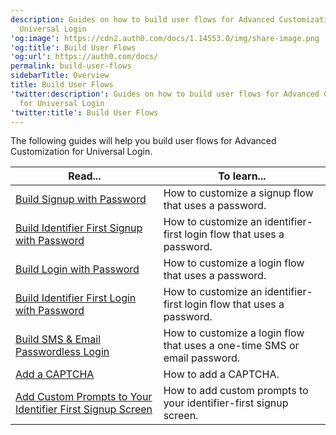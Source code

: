 ```yaml
---
description: Guides on how to build user flows for Advanced Customization for
  Universal Login
'og:image': https://cdn2.auth0.com/docs/1.14553.0/img/share-image.png
'og:title': Build User Flows
'og:url': https://auth0.com/docs/
permalink: build-user-flows
sidebarTitle: Overview
title: Build User Flows
'twitter:description': Guides on how to build user flows for Advanced Customization
  for Universal Login
'twitter:title': Build User Flows
---
```

The following guides will help you build user flows for Advanced Customization for <Tooltip tip="Universal Login: Your application redirects to Universal Login, hosted on Auth0's Authorization Server, to verify a user's identity." cta="View Glossary" href="/docs/glossary?term=Universal+Login">Universal Login</Tooltip>.

<table class="table"><thead>
<tr>
<th><strong>Read...</strong></th>
<th><strong>To learn...</strong></th>
</tr>
</thead>
<tbody>
<tr>
<td><a href="/docs/customize/login-pages/advanced-customizations/build-user-flows/signup-password">Build Signup with Password</a></td>
<td>How to customize a signup flow that uses a password.</td>
</tr>
<tr>
<td><a href="/docs/customize/login-pages/advanced-customizations/build-user-flows/id-first-signup">Build Identifier First Signup with Password</a></td>
<td>How to customize an identifier-first login flow that uses a password.</td>
</tr>
<tr>
<td><a href="/docs/customize/login-pages/advanced-customizations/build-user-flows/login-password">Build Login with Password</a></td>
<td>How to customize a login flow that uses a password.</td>
</tr>
<tr>
<td><a href="/docs/customize/login-pages/advanced-customizations/build-user-flows/id-first-login">Build Identifier First Login with Password</a></td>
<td>How to customize an identifier-first login flow that uses a password.</td>
</tr>
<tr>
<td><a href="/docs/customize/login-pages/advanced-customizations/build-user-flows/sms-email-passwordless">Build SMS &amp; Email Passwordless Login</a></td>
<td>How to customize a login flow that uses a one-time SMS or email password.</td>
</tr>
<tr>
<td><a href="/docs/customize/login-pages/advanced-customizations/build-user-flows/add-a-captcha">Add a CAPTCHA</a></td>
<td>How to add a CAPTCHA.</td>
</tr>
<tr>
<td><a href="/docs/customize/login-pages/advanced-customizations/build-user-flows/add-custom-prompts-to-your-identifier-first-signup-screen">Add Custom Prompts to Your Identifier First Signup Screen</a></td>
<td>How to add custom prompts to your identifier-first signup screen.</td>
</tr>
</tbody>
</table>